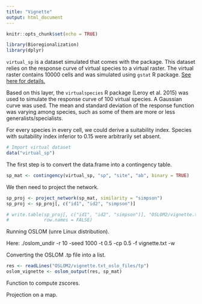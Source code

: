 ```yaml
---
title: "Vignette"
output: html_document
---
```


```r
knitr::opts_chunk$set(echo = TRUE)

library(Bioregionalization)
library(dplyr)

```

`virtual_sp` is a dataset simulated that comes with the package.
This dataset relies on the response curve of virtual species to a virtual
raster.
The virtual raster contains 10000 cells and was simulated using `gstat`
R package.
[See here for details.](http://santiago.begueria.es/2010/10/generating-spatially-correlated-random-fields-with-r/)

Based on this layer, the `virtualspecies` R package (Leroy et al. 2015)
was used to simulate the response curve of 100 virtual species.
A Gaussian curve was used.
The mean and standard deviation of the response function was varying among
species, such as some of them are more or less generalists/specialists.

For every species in every cell, we could derive a suitability index.
Species with suitability index inferior to 0.15 were arbitrarily set absent.

```r
# Import virtual dataset
data("virtual_sp")
```

The first step is to convert the data.frame into a contingency table.

```r
sp_mat <- contingency(virtual_sp, "sp", "site", "ab", binary = TRUE)
```

We then need to project the network.

```r
sp_proj <- project_network(sp_mat, similarity = "simpson")
sp_proj <- sp_proj[, c("id1", "id2", "simpson")]

# write.table(sp_proj[, c("id1", "id2", "simpson")], "OSLOM2/vignette.txt",
#             row.names = FALSE)

```

Running OSLOM (unre Linux distribution).

Here:
./oslom_undir -r 10 -seed 1000 -t 0.5 -cp 0.5 -f vignette.txt -w

Converting the OSLOM .tp file into a list.

```r
res <- readLines("OSLOM2/vignette.txt_oslo_files/tp")
oslom_vignette <- oslom_output(res, sp_mat)
```

Function to compute zscores.

Projection on a map.





